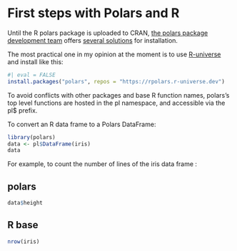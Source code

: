 # First steps with Polars and R

Until the R polars package is uploaded to CRAN, [the polars package development team](https://github.com/pola-rs/r-polars/graphs/contributors) offers [several solutions](https://rpolars.github.io/#install) for installation.

The most practical one in my opinion at the moment is to use [R-universe](https://r-universe.dev/search/) and install like this: 

``` r
#| eval = FALSE
install.packages("polars", repos = "https://rpolars.r-universe.dev")
```

To avoid conflicts with other packages and base R function names, polars’s top level functions are hosted in the pl namespace, and accessible via the pl$ prefix. 

To convert an R data frame to a Polars DataFrame:

``` r
library(polars)
data <- pl$DataFrame(iris)
data
```

For example, to count the number of lines of the iris data frame :  

::: {.panel-tabset}
## polars

```r
data$height
```

## R base

```r
nrow(iris)
```

:::